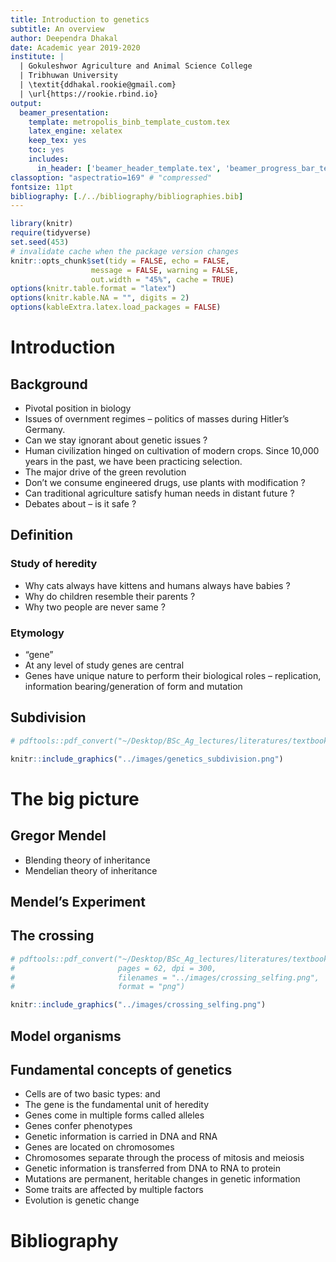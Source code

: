 ```yaml
---
title: Introduction to genetics
subtitle: An overview
author: Deependra Dhakal
date: Academic year 2019-2020 
institute: |
  | Gokuleshwor Agriculture and Animal Science College
  | Tribhuwan University
  | \textit{ddhakal.rookie@gmail.com}
  | \url{https://rookie.rbind.io}
output: 
  beamer_presentation:
    template: metropolis_binb_template_custom.tex
    latex_engine: xelatex
    keep_tex: yes
    toc: yes
    includes:
      in_header: ['beamer_header_template.tex', 'beamer_progress_bar_template.tex']
classoption: "aspectratio=169" # "compressed"
fontsize: 11pt
bibliography: [./../bibliography/bibliographies.bib]
---
```


```r
library(knitr)
require(tidyverse)
set.seed(453)
# invalidate cache when the package version changes
knitr::opts_chunk$set(tidy = FALSE, echo = FALSE, 
                  message = FALSE, warning = FALSE,
                  out.width = "45%", cache = TRUE)
options(knitr.table.format = "latex")
options(knitr.kable.NA = "", digits = 2)
options(kableExtra.latex.load_packages = FALSE)
```

# Introduction

## Background

::: incremental

- Pivotal position in biology
- Issues of overnment regimes -- politics of masses during Hitler's Germany.
- Can we stay ignorant about genetic issues ?
- Human civilization hinged on cultivation of modern crops. Since 10,000 years in the past, we have been practicing selection.
- The major drive of the green revolution
- Don't we consume engineered drugs, use plants with modification ?
- Can traditional agriculture satisfy human needs in distant future ?
- Debates about -- is it safe ?

:::

##

\begin{columns}[T,onlytextwidth]
  
  \column{0.5\textwidth}

```r
# pdftools::pdf_convert("~/Desktop/BSc_Ag_lectures/literatures/textbooks/General/Pierce Genetics Essentials Concepts Connections 1st txtbk.PDF", pages = 25, dpi = 300, filenames = "../images/green_revolution_borlaug.png", format = "png")

knitr::include_graphics("../images/green_revolution_borlaug.png")
```

  \column{0.5\textwidth}

```r
# pdftools::pdf_convert("~/Desktop/BSc_Ag_lectures/literatures/textbooks/General/Pierce Genetics Essentials Concepts Connections 1st txtbk.PDF", pages = 25, dpi = 300, filenames = "../images/green_revolution_crop.png", format = "png")

knitr::include_graphics("../images/green_revolution_crop.png")
```

\end{columns}

## Definition

### Study of heredity

- Why cats always have kittens and humans always have babies ?
- Why do children resemble their parents ?
- Why two people are never same ?

::: incremental

### Etymology

- "gene"
- At any level of study genes are central
- Genes have unique nature to perform their biological roles -- replication, information bearing/generation of form and mutation

:::

## Subdivision

```r
# pdftools::pdf_convert("~/Desktop/BSc_Ag_lectures/literatures/textbooks/General/Pierce Genetics Essentials Concepts Connections 1st txtbk.PDF", pages = 27, dpi = 300, filenames = "../images/genetics_subdivision.png", format = "png")

knitr::include_graphics("../images/genetics_subdivision.png")
```

# The big picture

## Gregor Mendel

- Blending theory of inheritance
- Mendelian theory of inheritance

## Mendel's Experiment

\begin{columns}[T,onlytextwidth]
  
  \column{0.5\textwidth}

```r
# pdftools::pdf_convert("~/Desktop/BSc_Ag_lectures/literatures/textbooks/Introduction to Genetic Analysis/Griffiths - An Introduction to Genetic Analysis 11th Edition c2015.pdf",
#                       pages = 29, dpi = 300,
#                       filenames = "../images/mendels_experiment.png",
#                       format = "png")
knitr::include_graphics("../images/mendels_experiment.png")
```
  
  \column{0.5\textwidth}

```{r mendels-pea, fig.cap="\\textbf{The seven phenotypic pairs studied by Mendel; For each character Mendel studied two contrasting phenotypes} \\newline ", out.width="50%"}
# pdftools::pdf_convert("~/Desktop/BSc_Ag_lectures/literatures/textbooks/Introduction to Genetic Analysis/Griffiths - An Introduction to Genetic Analysis 11th Edition c2015.pdf",
#                       pages = 61, dpi = 300,
#                       filenames = "../images/mendels_pea.png",
#                       format = "png")

knitr::include_graphics("../images/mendels_pea.png")
```

\end{columns}

## The crossing

```r
# pdftools::pdf_convert("~/Desktop/BSc_Ag_lectures/literatures/textbooks/Introduction to Genetic Analysis/Griffiths - An Introduction to Genetic Analysis 11th Edition c2015.pdf",
#                       pages = 62, dpi = 300,
#                       filenames = "../images/crossing_selfing.png",
#                       format = "png")

knitr::include_graphics("../images/crossing_selfing.png")
```

## Model organisms

\begin{columns}[T,onlytextwidth]
  
  \column{0.33\textwidth}
  
```{r model-organisms-drosophila, fig.cap="\\textit{Drosophila melanogaster}", out.width="80%"}
# pdftools::pdf_convert("~/Desktop/BSc_Ag_lectures/literatures/textbooks/General/Pierce Genetics Essentials Concepts Connections 1st txtbk.PDF", pages = 28, dpi = 300, filenames = "../images/model_organisms.png", format = "png")

knitr::include_graphics("../images/model_organisms_drosophila.png")
```

  \column{0.33\textwidth}

```{r model-organisms-ecoli, fig.cap="\\textit{Escherichia coli}", out.width="80%"}
# pdftools::pdf_convert("~/Desktop/BSc_Ag_lectures/literatures/textbooks/General/Pierce Genetics Essentials Concepts Connections 1st txtbk.PDF", pages = 28, dpi = 300, filenames = "../images/model_organisms.png", format = "png")

knitr::include_graphics("../images/model_organisms_coli.png")
```

  \column{0.33\textwidth}

```{r model-organisms-caenorhabditis, fig.cap="\\textit{Caenorhabditis elegans}", out.width="80%"}
# pdftools::pdf_convert("~/Desktop/BSc_Ag_lectures/literatures/textbooks/General/Pierce Genetics Essentials Concepts Connections 1st txtbk.PDF", pages = 28, dpi = 300, filenames = "../images/model_organisms.png", format = "png")

knitr::include_graphics("../images/model_organisms_elegans.png")
```

\end{columns}

##

\begin{columns}[T,onlytextwidth]
  
  \column{0.33\textwidth}

```{r model-organisms-arabidopsis, fig.cap="\\textit{Arabidopsis thaliana}", out.width="80%"}
# pdftools::pdf_convert("~/Desktop/BSc_Ag_lectures/literatures/textbooks/General/Pierce Genetics Essentials Concepts Connections 1st txtbk.PDF", pages = 29, dpi = 300, filenames = "../images/model_organisms.png", format = "png")

knitr::include_graphics("../images/model_organisms_arabidopsis.png")
```

  \column{0.33\textwidth}

```{r model-organisms-cerevisiae, fig.cap="\\textit{Saccharomyces cerevisiae}", out.width="80%"}
# pdftools::pdf_convert("~/Desktop/BSc_Ag_lectures/literatures/textbooks/General/Pierce Genetics Essentials Concepts Connections 1st txtbk.PDF", pages = 29, dpi = 300, filenames = "../images/model_organisms.png", format = "png")

knitr::include_graphics("../images/model_organisms_cerevisiae.png")
```

  \column{0.33\textwidth}

```{r model-organisms-mus, fig.cap="\\textit{Mus musculus}", out.width="80%"}
# pdftools::pdf_convert("~/Desktop/BSc_Ag_lectures/literatures/textbooks/General/Pierce Genetics Essentials Concepts Connections 1st txtbk.PDF", pages = 29, dpi = 300, filenames = "../images/model_organisms.png", format = "png")

knitr::include_graphics("../images/model_organisms_mus.png")
```

\end{columns}

## Fundamental concepts of genetics

::: incremental

- Cells are of two basic types: \alert{Eukaryotic} and \alert{prokaryotic}
- The gene is the fundamental unit of heredity
- Genes come in multiple forms called alleles
- Genes confer phenotypes
- Genetic information is carried in DNA and RNA
- Genes are located on chromosomes
- Chromosomes separate through the process of mitosis and meiosis
- Genetic information is transferred from DNA to RNA to protein
- Mutations are permanent, heritable changes in genetic information
- Some traits are affected by multiple factors
- Evolution is genetic change

:::

# Bibliography
